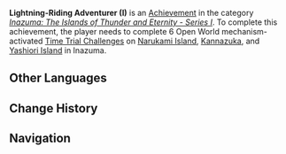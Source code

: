 {{Achievement Infobox
|title        = Lightning-Riding Adventurer (I)
|id           = 80093
|order id     = 0093
|category     = Inazuma: The Islands of Thunder and Eternity - Series I
|description  = Complete 6 Open World mechanism-activated [[Time Trial Challenge]]s on Narukami Island, Kannazuka, and Yashiori Island in Inazuma.
|requirements = 
|primogems    = 5
|tracking     = Tracks the amount of Open World mechanism-activated Time Trial Challenges completed.
|topic        = Time Trial Challenges
|set          = Lightning-Riding Adventurer (I)
|tier         = 1
|tiers_total  = 3
|tier1        = Lightning-Riding Adventurer (I) (Tier 1)
|tier2        = Lightning-Riding Adventurer (I) (Tier 2)
|tier3        = Lightning-Riding Adventurer (I) (Tier 3)
|prev         = 
|next         = Lightning-Riding Adventurer (I) (Tier 2)
}}
'''Lightning-Riding Adventurer (I)''' is an [[Achievement]] in the category ''[[Inazuma: The Islands of Thunder and Eternity - Series I]]''. To complete this achievement, the player needs to complete 6 Open World mechanism-activated [[Time Trial Challenge]]s on [[Narukami Island]], [[Kannazuka]], and [[Yashiori Island]] in Inazuma.
<!--
==Trivia==

==Video Guides==
{{EVT
|video1   = 
|caption1 = 
}}
-->
==Other Languages==
{{Transclude|Lightning-Riding Adventurer (I)|Other Languages}}

==Change History==
{{Change History|2.0}}
<!--
==References==
{{Reflist}}
-->
==Navigation==
{{Achievement Navbox|Inazuma: The Islands of Thunder and Eternity - Series I}}